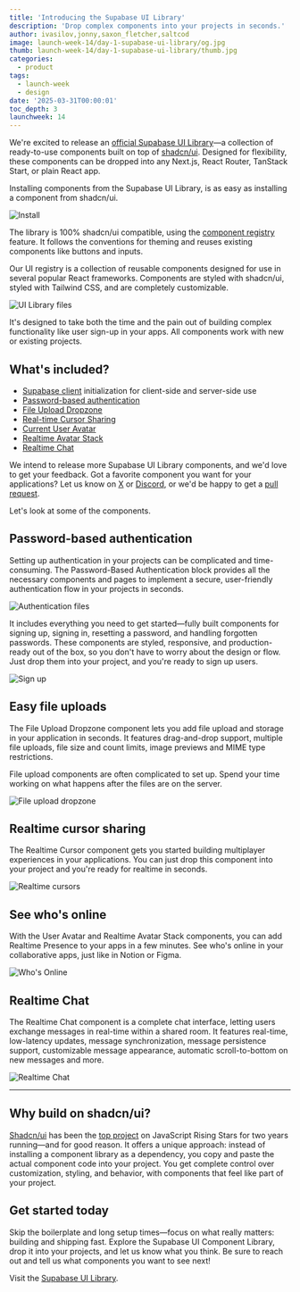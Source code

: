 ```yaml
---
title: 'Introducing the Supabase UI Library'
description: 'Drop complex components into your projects in seconds.'
author: ivasilov,jonny,saxon_fletcher,saltcod
image: launch-week-14/day-1-supabase-ui-library/og.jpg
thumb: launch-week-14/day-1-supabase-ui-library/thumb.jpg
categories:
  - product
tags:
  - launch-week
  - design
date: '2025-03-31T00:00:01'
toc_depth: 3
launchweek: 14
---
```


We're excited to release an [official Supabase UI Library](https://supabase.com/ui)—a collection of ready-to-use components built on top of [shadcn/ui](https://ui.shadcn.com/). Designed for flexibility, these components can be dropped into any Next.js, React Router, TanStack Start, or plain React app.

Installing components from the Supabase UI Library, is as easy as installing a component from shadcn/ui.

<Img alt="Install" src="/images/blog/launch-week-14/day-1-supabase-ui-library/install.jpg" />

The library is 100% shadcn/ui compatible, using the [component registry](https://x.com/shadcn/status/1829646556318089509) feature. It follows the conventions for theming and reuses existing components like buttons and inputs.

Our UI registry is a collection of reusable components designed for use in several popular React frameworks. Components are styled with shadcn/ui, styled with Tailwind CSS, and are completely customizable.

<Img
  alt="UI Library files"
  src="/images/blog/launch-week-14/day-1-supabase-ui-library/day-1-folder-structure.jpg"
/>

It's designed to take both the time and the pain out of building complex functionality like user sign-up in your apps. All components work with new or existing projects.

## What's included?

- [Supabase client](https://supabase.com/ui/docs/nextjs/client) initialization for client-side and server-side use
- [Password-based authentication](https://supabase.com/ui/docs/nextjs/password-based-auth)
- [File Upload Dropzone](https://supabase.com/ui/docs/nextjs/dropzone)
- [Real-time Cursor Sharing](https://supabase.com/ui/docs/nextjs/realtime-cursor)
- [Current User Avatar](https://supabase.com/ui/docs/nextjs/current-user-avatar)
- [Realtime Avatar Stack](https://supabase.com/ui/docs/nextjs/realtime-avatar-stack)
- [Realtime Chat](https://supabase.com/ui/docs/tanstack/realtime-chat)

We intend to release more Supabase UI Library components, and we'd love to get your feedback. Got a favorite component you want for your applications? Let us know on [X](https://x.com/supabase) or [Discord](https://discord.supabase.com/), or we'd be happy to get a [pull request](https://github.com/supabase/supabase).

Let's look at some of the components.

## Password-based authentication

Setting up authentication in your projects can be complicated and time-consuming. The Password-Based Authentication block provides all the necessary components and pages to implement a secure, user-friendly authentication flow in your projects in seconds.

<Img
  alt="Authentication files"
  src="/images/blog/launch-week-14/day-1-supabase-ui-library/supabase-ui-password-based-auth-02.jpg"
/>

It includes everything you need to get started—fully built components for signing up, signing in, resetting a password, and handling forgotten passwords. These components are styled, responsive, and production-ready out of the box, so you don't have to worry about the design or flow. Just drop them into your project, and you're ready to sign up users.

<Img
  alt="Sign up"
  src="/images/blog/launch-week-14/day-1-supabase-ui-library/supabase-ui-password-based-auth.jpg"
/>

## Easy file uploads

The File Upload Dropzone component lets you add file upload and storage in your application in seconds. It features drag-and-drop support,
multiple file uploads, file size and count limits, image previews and MIME type restrictions.

File upload components are often complicated to set up. Spend your time working on what happens after the files are on the server.

<Img
  alt="File upload dropzone"
  src="/images/blog/launch-week-14/day-1-supabase-ui-library/supabase-ui-dropzone.jpg"
/>

## Realtime cursor sharing

The Realtime Cursor component gets you started building multiplayer experiences in your applications. You can just drop this component into your project and you're ready for realtime in seconds.

<Img
  alt="Realtime cursors"
  src="/images/blog/launch-week-14/day-1-supabase-ui-library/supabase-ui-realtime-cursors.jpg"
/>

## See who's online

With the User Avatar and Realtime Avatar Stack components, you can add Realtime Presence to your apps in a few minutes. See who's online in your collaborative apps, just like in Notion or Figma.

<Img
  alt="Who's Online"
  src="/images/blog/launch-week-14/day-1-supabase-ui-library/whos-online.jpg"
/>

## Realtime Chat

The Realtime Chat component is a complete chat interface, letting users exchange messages in real-time within a shared room. It features real-time, low-latency updates, message synchronization, message persistence support, customizable message appearance, automatic scroll-to-bottom on new messages and more.

<Img
  alt="Realtime Chat"
  src="/images/blog/launch-week-14/day-1-supabase-ui-library/realtime-chat.jpg"
/>

---

## Why build on shadcn/ui?

[Shadcn/ui](https://ui.shadcn.com/) has been the [top project](https://risingstars.js.org/2024/en#section-all) on JavaScript Rising Stars for two years running—and for good reason. It offers a unique approach: instead of installing a component library as a dependency, you copy and paste the actual component code into your project. You get complete control over customization, styling, and behavior, with components that feel like part of your project.

## Get started today

Skip the boilerplate and long setup times—focus on what really matters: building and shipping fast. Explore the Supabase UI Component Library, drop it into your projects, and let us know what you think. Be sure to reach out and tell us what components you want to see next!

Visit the [Supabase UI Library](https://supabase.com/ui).
